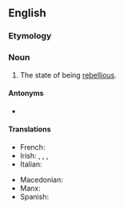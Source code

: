 ==English==

===Etymology===
{{suffix|rebellious|ness|lang=en}}

===Noun===
{{en-noun|-}}

# The state of being [[rebellious]].

====Antonyms====
* {{l|en|docility}}

====Translations====
{{trans-top|the state of being rebellious}}
* French: {{t+|fr|insoumission|f}}
* Irish: {{t|ga|ceannairceacht|f}}, {{t|ga|easumhlaíocht|f}}, {{t|ga|éiritheacht|f}}, {{t|ga|reibiliúnacht|f}}
* Italian: {{t|it|ribellismo|m}}
{{trans-mid}}
* Macedonian: {{t|mk|бунтовност|f}}
* Manx: {{t|gv|neufreihys|m}}
* Spanish: {{t+|es|rebeldía|f}}
{{trans-bottom}}